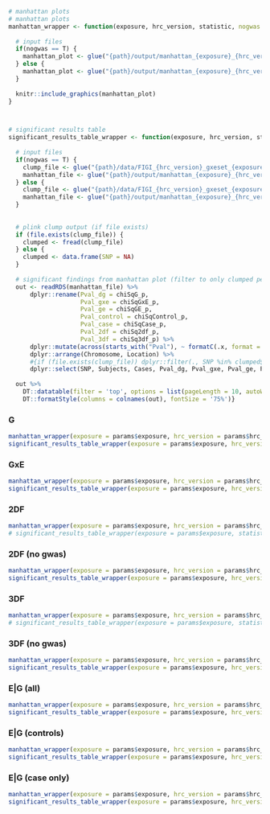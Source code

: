 ```r

# manhattan plots
# manhattan plots
manhattan_wrapper <- function(exposure, hrc_version, statistic, nogwas = F) {
  
  # input files
  if(nogwas == T) {
    manhattan_plot <- glue("{path}/output/manhattan_{exposure}_{hrc_version}_{statistic}_no_gwas.png")
  } else {
    manhattan_plot <- glue("{path}/output/manhattan_{exposure}_{hrc_version}_{statistic}.png")
  }
  
  knitr::include_graphics(manhattan_plot)
}



# significant results table
significant_results_table_wrapper <- function(exposure, hrc_version, statistic, nogwas = F) {
  
  # input files
  if(nogwas == T) {
    clump_file <- glue("{path}/data/FIGI_{hrc_version}_gxeset_{exposure}_{statistic}_no_gwas_ldclump.clumped")
    manhattan_file <- glue("{path}/output/manhattan_{exposure}_{hrc_version}_{statistic}_no_gwas_df.rds")
  } else {
    clump_file <- glue("{path}/data/FIGI_{hrc_version}_gxeset_{exposure}_{statistic}_ldclump.clumped")
    manhattan_file <- glue("{path}/output/manhattan_{exposure}_{hrc_version}_{statistic}_df.rds")
  }
  
  
  # plink clump output (if file exists)
  if (file.exists(clump_file)) {
    clumped <- fread(clump_file)
  } else {
    clumped <- data.frame(SNP = NA)
  }
  
  # significant findings from manhattan plot (filter to only clumped peaks for brevity)
  out <- readRDS(manhattan_file) %>% 
      dplyr::rename(Pval_dg = chiSqG_p, 
                    Pval_gxe = chiSqGxE_p, 
                    Pval_ge = chiSqGE_p, 
                    Pval_control = chiSqControl_p, 
                    Pval_case = chiSqCase_p,
                    Pval_2df = chiSq2df_p, 
                    Pval_3df = chiSq3df_p) %>% 
      dplyr::mutate(across(starts_with("Pval"), ~ formatC(.x, format = 'e', digits = 4))) %>% 
      dplyr::arrange(Chromosome, Location) %>%
      #{if (file.exists(clump_file)) dplyr::filter(., SNP %in% clumped$SNP) else .} %>%
      dplyr::select(SNP, Subjects, Cases, Pval_dg, Pval_gxe, Pval_ge, Pval_control, Pval_case, Pval_2df, Pval_3df)
  
  out %>% 
    DT::datatable(filter = 'top', options = list(pageLength = 10, autoWidth = T)) %>% 
    DT::formatStyle(columns = colnames(out), fontSize = '75%')}
```

### G
```r
manhattan_wrapper(exposure = params$exposure, hrc_version = params$hrc_version, statistic = 'chiSqG')
significant_results_table_wrapper(exposure = params$exposure, hrc_version = params$hrc_version, statistic = 'chiSqG')
```

### GxE
```r
manhattan_wrapper(exposure = params$exposure, hrc_version = params$hrc_version, statistic = 'chiSqGxE')
significant_results_table_wrapper(exposure = params$exposure, hrc_version = params$hrc_version, statistic = 'chiSqGxE')
```

### 2DF
```r
manhattan_wrapper(exposure = params$exposure, hrc_version = params$hrc_version, statistic = 'chiSq2df')
# significant_results_table_wrapper(exposure = params$exposure, statistic = 'chiSq2df')
```

### 2DF (no gwas)
```r
manhattan_wrapper(exposure = params$exposure, hrc_version = params$hrc_version, statistic = 'chiSq2df', nogwas = T)
significant_results_table_wrapper(exposure = params$exposure, hrc_version = params$hrc_version, statistic = 'chiSq2df', nogwas = T)
```

### 3DF
```r
manhattan_wrapper(exposure = params$exposure, hrc_version = params$hrc_version, statistic = 'chiSq3df')
# significant_results_table_wrapper(exposure = params$exposure, statistic = 'chiSq3df')
```

### 3DF (no gwas)
```r
manhattan_wrapper(exposure = params$exposure, hrc_version = params$hrc_version, statistic = 'chiSq3df', nogwas = T)
significant_results_table_wrapper(exposure = params$exposure, hrc_version = params$hrc_version, statistic = 'chiSq3df', nogwas = T)
```

### E|G (all)
```r
manhattan_wrapper(exposure = params$exposure, hrc_version = params$hrc_version, statistic = 'chiSqGE')
significant_results_table_wrapper(exposure = params$exposure, hrc_version = params$hrc_version, statistic = 'chiSqGE')
```

### E|G (controls)
```r
manhattan_wrapper(exposure = params$exposure, hrc_version = params$hrc_version, statistic = 'chiSqControl')
significant_results_table_wrapper(exposure = params$exposure, hrc_version = params$hrc_version, statistic = 'chiSqControl')
```

### E|G (case only)
```r
manhattan_wrapper(exposure = params$exposure, hrc_version = params$hrc_version, statistic = 'chiSqCase')
significant_results_table_wrapper(exposure = params$exposure, hrc_version = params$hrc_version, statistic = 'chiSqCase')
```
